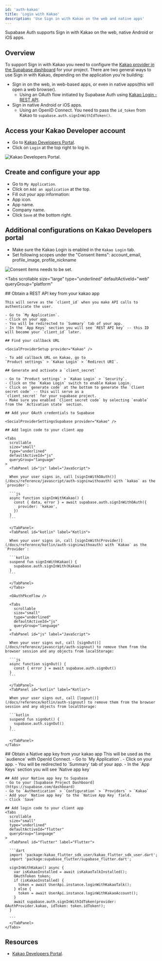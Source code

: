 ```yaml
---
id: 'auth-kakao'
title: 'Login with Kakao'
description: 'Use Sign in with Kakao on the web and native apps'
---
```


Supabase Auth supports Sign in with Kakao on the web, native Android or iOS apps.

## Overview

To support Sign in with Kakao you need to configure the [Kakao provider in the Supabase dashboard](https://supabase.com/dashboard/project/_/auth/providers) for your project.
There are two general ways to use Sign in with Kakao, depending on the application you're building:

- Sign in on the web, in web-based apps, or even in native apps(this will open a web browser).
  - Using an OAuth flow initiated by Supabase Auth using [Kakao Login - REST API](https://developers.kakao.com/docs/latest/en/kakaologin/rest-api).
- Sign in native Android or iOS apps.
  - Using an OpenID Connect. You need to pass the `id_token` from Kakao to `supabase.auth.signInWithIdToken()`.

## Access your Kakao Developer account

- Go to [Kakao Developers Portal](https://developers.kakao.com).
- Click on `Login` at the top right to log in.

![Kakao Developers Portal.](/docs/img/guides/auth-kakao/kakao-developers-page.png)

## Create and configure your app

- Go to `My Application`.
- Click on `Add an application` at the top.
- Fill out your app information:
- App icon.
- App name.
- Company name.
- Click `Save` at the bottom right.

## Additional configurations on Kakao Developers portal

- Make sure the Kakao Login is enabled in the `Kakao Login` tab.
- Set following scopes under the "Consent Items": account_email, profile_image, profile_nickname

![Consent items needs to be set.](/docs/img/guides/auth-kakao/kakao-developers-consent-items-set.png)



<Tabs
  scrollable
  size="large"
  type="underlined"
  defaultActiveId="web"
  queryGroup="platform"
>
  <TabPanel id="web" label="Web">
    ## Obtain a REST API key from your kakao app

    This will serve as the `client_id` when you make API calls to authenticate the user.

    - Go to `My Application`.
    - Click on your app.
    - You will be redirected to `Summary` tab of your app.
    - In the `App Keys` section you will see `REST API key` -- this ID will become your `client_id` later.

    ## Find your callback URL

    <SocialProviderSetup provider="Kakao" />

    - To add callback URL on Kakao, go to
    `Product settings` > `Kakao Login` > `Redirect URI`.

    ## Generate and activate a `client_secret`

    - Go to `Product settings` > `Kakao Login` > `Security`.
    - Click on the `Kakao Login` switch to enable Kakao Login.
    - Click on `generate code` at the bottom to generate the `Client secret code` -- this will serve as a
    `client_secret` for your supabase project.
    - Make sure you enabled `Client secret code` by selecting `enable` from the `Activation state` section.

    ## Add your OAuth credentials to Supabase

    <SocialProviderSettingsSupabase provider="Kakao" />

    ## Add login code to your client app

    <Tabs
      scrollable
      size="small"
      type="underlined"
      defaultActiveId="js"
      queryGroup="language"
    >
      <TabPanel id="js" label="JavaScript">

      When your user signs in, call [signInWithOAuth()](/docs/reference/javascript/auth-signinwithoauth) with `kakao` as the `provider`:

      ```js
      async function signInWithKakao() {
        const { data, error } = await supabase.auth.signInWithOAuth({
          provider: 'kakao',
        })
      }
      ```

      </TabPanel>
      <TabPanel id="kotlin" label="Kotlin">

      When your user signs in, call [signInWith(Provider)](/docs/reference/kotlin/auth-signinwithoauth) with `Kakao` as the `Provider`:

      ```kotlin
      suspend fun signInWithKakao() {
        supabase.auth.signInWith(Kakao)
      }
      ```

      </TabPanel>
      </Tabs>

      <OAuthPkceFlow />

      <Tabs
        scrollable
        size="small"
        type="underlined"
        defaultActiveId="js"
        queryGroup="language"
      >
      <TabPanel id="js" label="JavaScript">

      When your user signs out, call [signOut()](/docs/reference/javascript/auth-signout) to remove them from the browser session and any objects from localStorage:

      ```js
      async function signOut() {
        const { error } = await supabase.auth.signOut()
      }
      ```

      </TabPanel>
      <TabPanel id="kotlin" label="Kotlin">

      When your user signs out, call [logout()](/docs/reference/kotlin/auth-signout) to remove them from the browser session and any objects from localStorage:

      ```kotlin
      suspend fun signOut() {
        supabase.auth.signOut()
      }
      ```

      </TabPanel>
    </Tabs>

  </TabPanel>
  <TabPanel id="native" label="Native">
    ## Obtain a Native app key from your kakao app
    This will be used as the `audience` with OpenId Connect.
    - Go to `My Application`.
    - Click on your app.
    - You will be redirected to `Summary` tab of your app.
    - In the `App Keys` section you will see `Native app key`

    ## Add your Native app key to Supabase
    - Go to your [Supabase Project Dashboard](https://supabase.com/dashboard)
    - Go to `Authentication` > `Configuration` > `Providers` > `Kakao`
    - Add your `Native app key` to the `Native App Key` field.
    - Click `Save`

    ## Add login code to your client app
    <Tabs
      scrollable
      size="small"
      type="underlined"
      defaultActiveId="flutter"
      queryGroup="language"
    >
      <TabPanel id="flutter" label="Flutter">

      ```dart
      import 'package:kakao_flutter_sdk_user/kakao_flutter_sdk_user.dart';
      import 'package:supabase_flutter/supabase_flutter.dart';

      signInWithKakao() async {
        var isKakaoInstalled = await isKakaoTalkInstalled();
        OAuthToken token;
        if (isKakaoInstalled) {
          token = await UserApi.instance.loginWithKakaoTalk();
        } else {
          token = await UserApi.instance.loginWithKakaoAccount();
        }
        await supabase.auth.signInWithIdToken(provider: OAuthProvider.kakao, idToken: token.idToken!);
      }

      ```
      </TabPanel>
    </Tabs>

  </TabPanel>
</Tabs>

## Resources

- [Kakao Developers Portal](https://developers.kakao.com).

